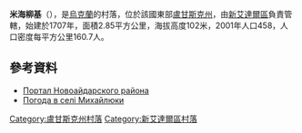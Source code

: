 {{coord|48|59|26|N|39|17|53|E|scale:100000|display=title}}

'''米海柳基'''（{{lang-uk|Михайлюки}}），是[[烏克蘭|烏克蘭]]的村落，位於該國東部[[盧甘斯克州|盧甘斯克州]]，由[[新艾達爾區|新艾達爾區]]負責管轄，始建於1707年，面積2.85平方公里，海拔高度102米，2001年人口458，人口密度每平方公里160.7人。

==參考資料==
* [https://web.archive.org/web/20150404045554/http://www.naydar.org.ua/ Портал Новоайдарского района]
* [http://weather.in.ua/ua/lyganskaja/15974 Погода в селі Михайлюки] {{Wayback|url=http://weather.in.ua/ua/lyganskaja/15974 |date=20160305210148 }}

{{DEFAULTSORT:Михайлюки}}
[[Category:盧甘斯克州村落|Category:盧甘斯克州村落]]
[[Category:新艾達爾區村落|Category:新艾達爾區村落]]


{{Luhansk-geo-stub}}